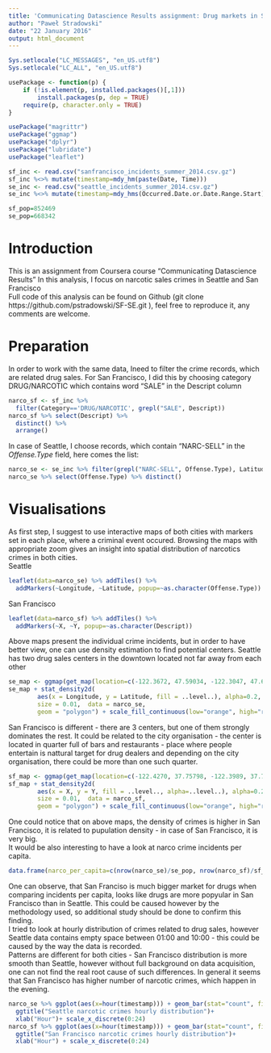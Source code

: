 ```yaml
---
title: 'Communicating Datascience Results assignment: Drug markets in San Francisco and Seattle'
author: "Paweł Stradowski"
date: "22 January 2016"
output: html_document
---
```


```r
Sys.setlocale("LC_MESSAGES", "en_US.utf8")
Sys.setlocale("LC_ALL", "en_US.utf8")

usePackage <- function(p) {
    if (!is.element(p, installed.packages()[,1]))
        install.packages(p, dep = TRUE)
    require(p, character.only = TRUE)
}

usePackage("magrittr")
usePackage("ggmap")
usePackage("dplyr")
usePackage("lubridate")
usePackage("leaflet")

sf_inc <- read.csv("sanfrancisco_incidents_summer_2014.csv.gz")
sf_inc %<>% mutate(timestamp=mdy_hm(paste(Date, Time)))
se_inc <- read.csv("seattle_incidents_summer_2014.csv.gz")
se_inc %<>% mutate(timestamp=mdy_hms(Occurred.Date.or.Date.Range.Start))

sf_pop=852469	
se_pop=668342
```
# Introduction
This is an assignment from Coursera course "Communicating Datascience Results"
In this analysis, I focus on narcotic sales crimes in Seattle and San Francisco  
Full code of this analysis can be found on Github (git clone  https://github.com/pstradowski/SF-SE.git ), feel free to reproduce it, any comments are welcome.

# Preparation
In order to work with the same data, Ineed to filter the crime records, which are related drug sales.
For San Francisco, I did this by choosing category DRUG/NARCOTIC which contains word "SALE" in the Descript column

```r
narco_sf <- sf_inc %>% 
  filter(Category=='DRUG/NARCOTIC', grepl("SALE", Descript))
narco_sf %>% select(Descript) %>%
  distinct() %>%
  arrange()
```
In case of Seattle, I choose records, which contain "NARC-SELL" in the *Offense.Type* field, here comes the list:
```r
narco_se <- se_inc %>% filter(grepl("NARC-SELL", Offense.Type), Latitude!=0) 
narco_se %>% select(Offense.Type) %>% distinct()
```
# Visualisations
As first step, I suggest to use interactive maps of both cities with markers set in each place, where a criminal event occured. Browsing the maps with appropriate zoom gives an insight into spatial distribution of narcotics crimes in both cities.  
Seattle
```r
leaflet(data=narco_se) %>% addTiles() %>%
  addMarkers(~Longitude, ~Latitude, popup=~as.character(Offense.Type))
```
San Francisco
```r
leaflet(data=narco_sf) %>% addTiles() %>%
  addMarkers(~X, ~Y, popup=~as.character(Descript))
```
Above maps present the individual crime incidents, but in order to have better view, one can use density estimation to find potential centers. Seattle has two drug sales centers in the downtown located not far away from each other
```r
se_map <- ggmap(get_map(location=c(-122.3672, 47.59034, -122.3047, 47.6237), source="osm" ))
se_map + stat_density2d(
        aes(x = Longitude, y = Latitude, fill = ..level..), alpha=0.2,
        size = 0.01,  data = narco_se,
        geom = "polygon") + scale_fill_continuous(low="orange", high="red", limits=c(0,10000))
```
  
San Francisco is different - there are 3 centers, but one of them strongly dominates the rest. It could be related to the city organisation - the center is located in quarter full of bars and restaurants - place where people entertain is nattural target for drug dealers and depending on the city organisation, there could be more than one such quarter.
```r
sf_map <- ggmap(get_map(location=c(-122.4270, 37.75798, -122.3989, 37.79534), source="osm"))
sf_map + stat_density2d(
        aes(x = X, y = Y, fill = ..level.., alpha=..level..), alpha=0.2,
        size = 0.01,  data = narco_sf,
        geom = "polygon") + scale_fill_continuous(low="orange", high="red", limits=c(0,10000))
```
  
One could notice that on above maps, the density of crimes is higher in San Francisco, it is related to pupulation density - in case of San Francisco, it is very big.  
It would be also interesting to have a look at narco crime incidents per capita.
```r
data.frame(narco_per_capita=c(nrow(narco_se)/se_pop, nrow(narco_sf)/sf_pop), City=c("Seattle", "San Francisco")) %>% ggplot(aes(x=City, y=narco_per_capita, fill=City)) +geom_bar(stat="identity")
```
  
One can observe, that San Franciso is much bigger market for drugs when comparing incidents per capita, looks like drugs are more popyular in San Francisco than in Seattle. This could be caused however by the methodology used, so additional study should be done to confirm this finding.  
I tried to look at hourly distribution of crimes related to drug sales, however Seattle data contains empty space between 01:00 and 10:00 - this could be caused by the way the data is recorded.  
Patterns are different for both cities - San Francisco distribution is more smooth than Seattle, however without full background on data acquisition, one can not find the real root cause of such differences. In general it seems that San Francisco has higher number of narcotic crimes, which happen in the evening.
```r
narco_se %>% ggplot(aes(x=hour(timestamp))) + geom_bar(stat="count", fill="blue") +
  ggtitle("Seattle narcotic crimes hourly distribution")+
  xlab("Hour")+ scale_x_discrete(0:24)
narco_sf %>% ggplot(aes(x=hour(timestamp))) + geom_bar(stat="count", fill="darkgreen")+
  ggtitle("San Francisco narcotic crimes hourly distribution")+
  xlab("Hour") + scale_x_discrete(0:24)
```